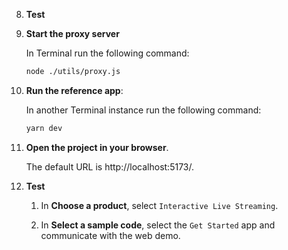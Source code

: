 
<PlatformWrapper platform="react-js">

<TestHeader />

8. **Test <Vpd k="PRODUCT" />**

1. **Start the proxy server**

    In Terminal run the following command:

    ```bash
    node ./utils/proxy.js
    ```

1.  **Run the <Vpl k="NAME" /> reference app**:

    In another Terminal instance run the following command:

    ```sh
    yarn dev
    ```

1. **Open the project in your browser**.

    The default URL is http://localhost:5173/.

1. **Test <Vpd k="PRODUCT" />**

    1. In **Choose a product**, select `Interactive Live Streaming`.

    1. In **Select a sample code**, select the `Get Started` app and communicate with the web demo.

</PlatformWrapper>